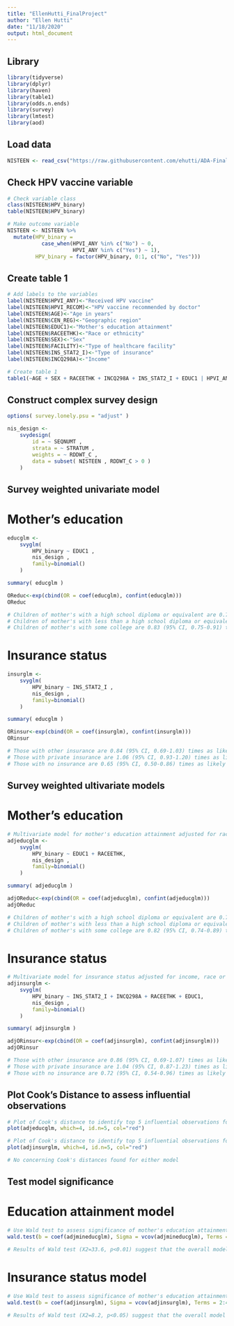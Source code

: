 ```yaml
---
title: "EllenHutti_FinalProject"
author: "Ellen Hutti"
date: "11/18/2020"
output: html_document
---
```


## Library
```r
library(tidyverse)
library(dplyr)
library(haven)
library(table1)
library(odds.n.ends)
library(survey)
library(lmtest)
library(aod)
```

## Load data
```r
NISTEEN <- read_csv("https://raw.githubusercontent.com/ehutti/ADA-Final-Project/main/NISTEEN18.csv")
```

## Check HPV vaccine variable
```r
# Check variable class
class(NISTEEN$HPV_binary)
table(NISTEEN$HPV_binary)

# Make outcome variable
NISTEEN <- NISTEEN %>% 
  mutate(HPV_binary = 
           case_when(HPVI_ANY %in% c("No") ~ 0, 
                     HPVI_ANY %in% c("Yes") ~ 1),
         HPV_binary = factor(HPV_binary, 0:1, c("No", "Yes")))
```

## Create table 1
```r
# Add labels to the variables
label(NISTEEN$HPVI_ANY)<-"Received HPV vaccine"
label(NISTEEN$HPVI_RECOM)<-"HPV vaccine recommended by doctor"
label(NISTEEN$AGE)<-"Age in years"
label(NISTEEN$CEN_REG)<-"Geographic region"
label(NISTEEN$EDUC1)<-"Mother's education attainment"
label(NISTEEN$RACEETHK)<-"Race or ethnicity"
label(NISTEEN$SEX)<-"Sex"
label(NISTEEN$FACILITY)<-"Type of healthcare facility"
label(NISTEEN$INS_STAT2_I)<-"Type of insurance"
label(NISTEEN$INCQ298A)<-"Income"

# Create table 1
table1(~AGE + SEX + RACEETHK + INCQ298A + INS_STAT2_I + EDUC1 | HPVI_ANY, NISTEEN)
```

## Construct complex survey design
```r
options( survey.lonely.psu = "adjust" )

nis_design <- 
    svydesign(
        id = ~ SEQNUMT , 
        strata = ~ STRATUM , 
        weights = ~ RDDWT_C , 
        data = subset( NISTEEN , RDDWT_C > 0 ) 
    ) 
```

## Survey weighted univariate model
# Mother's education
```r
educglm <- 
    svyglm( 
        HPV_binary ~ EDUC1 , 
        nis_design ,
        family=binomial()
    )

summary( educglm )

OReduc<-exp(cbind(OR = coef(educglm), confint(educglm)))
OReduc

# Children of mother's with a high school diploma or equivalent are 0.77 (95% CI, 0.69-0.86) times as likely to receive the HPV vaccine compared to children of mother's with a college degree.
# Children of mother's with less than a high school diploma or equivalent are 0.85 (95% CI, 0.74-0.97) times as likely to receive the HPV vaccine compared to children of mother's with a college degree.
# Children of mother's with some college are 0.83 (95% CI, 0.75-0.91) times as likely to receive the HPV vaccine compared to children of mother's with a college degree.
```

# Insurance status
```r
insurglm <- 
    svyglm( 
        HPV_binary ~ INS_STAT2_I , 
        nis_design ,
        family=binomial()
    )

summary( educglm )

ORinsur<-exp(cbind(OR = coef(insurglm), confint(insurglm)))
ORinsur

# Those with other insurance are 0.84 (95% CI, 0.69-1.03) times as likely to receive the HPV vaccine compared to those with Medicaid insurance.
# Those with private insurance are 1.06 (95% CI, 0.93-1.20) times as likely to receive the HPV vaccine compared to those with Medicaid insurance.
# Those with no insurance are 0.65 (95% CI, 0.50-0.86) times as likely to receive the HPV vaccine compared to those with Medicaid insurance.
```

## Survey weighted ultivariate models
# Mother's education
```r
# Multivariate model for mother's education attainment adjusted for race or ethnicity. Race or ethnicity was chosen to adjust for based on the DAG created for this model. 
adjeducglm <- 
    svyglm( 
        HPV_binary ~ EDUC1 + RACEETHK, 
        nis_design ,
        family=binomial()
    )

summary( adjeducglm )

adjOReduc<-exp(cbind(OR = coef(adjeducglm), confint(adjeducglm)))
adjOReduc

# Children of mother's with a high school diploma or equivalent are 0.75 (95% CI, 0.67-0.84) times as likely to receive the HPV vaccine compared to children of mother's with a college degree after adjusting for race or ethnicity.
# Children of mother's with less than a high school diploma or equivalent are 0.81 (95% CI, 0.70-0.94) times as likely to receive the HPV vaccine compared to children of mother's with a college degree after adjusting for race or ethnicity.
# Children of mother's with some college are 0.82 (95% CI, 0.74-0.89) times as likely to receive the HPV vaccine compared to children of mother's with a college degree after adjusting for race or ethnicity.
```

# Insurance status
```r
# Multivariate model for insurance status adjusted for income, race or ethnicity, and mother's education attainment. Variables for adjustment were chosen based on the DAG created for this model. 
adjinsurglm <- 
    svyglm( 
        HPV_binary ~ INS_STAT2_I + INCQ298A + RACEETHK + EDUC1, 
        nis_design ,
        family=binomial()
    )

summary( adjinsurglm )

adjORinsur<-exp(cbind(OR = coef(adjinsurglm), confint(adjinsurglm)))
adjORinsur

# Those with other insurance are 0.86 (95% CI, 0.69-1.07) times as likely to receive the HPV vaccine compared to those with Medicaid insurance after adjusting for income, race, and mother's education attainment.
# Those with private insurance are 1.04 (95% CI, 0.87-1.23) times as likely to receive the HPV vaccine compared to those with Medicaid insurance after adjusting for income, race, and mother's education attainment.
# Those with no insurance are 0.72 (95% CI, 0.54-0.96) times as likely to receive the HPV vaccine compared to those with Medicaid insurance after adjusting for income, race, and mother's education attainment.
```

## Plot Cook’s Distance to assess influential observations
``` r
# Plot of Cook's distance to identify top 5 influential observations for adjusted education model
plot(adjeducglm, which=4, id.n=5, col="red") 

# Plot of Cook's distance to identify top 5 influential observations for adjusted insurance model
plot(adjinsurglm, which=4, id.n=5, col="red") 

# No concerning Cook's distances found for either model
```

## Test model significance
# Education attainment model
```r
# Use Wald test to assess significance of mother's education attainment
wald.test(b = coef(adjmineducglm), Sigma = vcov(adjmineducglm), Terms = 2:4)

# Results of Wald test (X2=33.6, p<0.01) suggest that the overall model effects of mother's education attainment are statistically significant.
```

# Insurance status model
```r
# Use Wald test to assess significance of mother's education attainment
wald.test(b = coef(adjinsurglm), Sigma = vcov(adjinsurglm), Terms = 2:4)

# Results of Wald test (X2=8.2, p<0.05) suggest that the overall model effects of insurance status are statistically significant.
```

